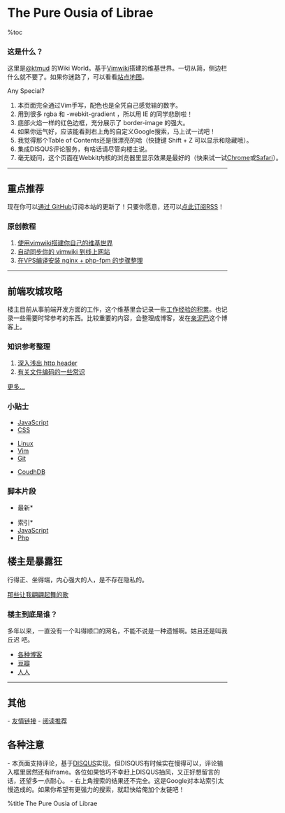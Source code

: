 = The Pure Ousia of Librae =
%toc
=== 这是什么？ ===
这里是[https://twitter.com/ktmud @ktmud] 的Wiki World。基于[[tips/vim/vimwiki-guide|Vimwiki]]搭建的维基世界。一切从简，侧边栏什么就不要了。如果你迷路了，可以看看[[SiteMap|站点地图]]。

<div id="whats-special" class="lesser" style="width: 45em">
<div class="hd">Any Special?</div>
<div class="cont">
# 本页面完全通过Vim手写，配色也是全凭自己感觉输的数字。
# 用到很多 rgba 和 -webkit-gradient ，所以用 IE 的同学悲剧啦！
# 底部火焰一样的红色边框，充分展示了 border-image 的强大。
# 如果你运气好，应该能看到右上角的自定义Google搜索，马上试一试吧！
# 我觉得那个Table of Contents还是很漂亮的哈（快捷键 Shift + Z 可以显示和隐藏哦）。
# 集成DISQUS评论服务，有啥话请尽管向楼主说。
# 毫无疑问，这个页面在Webkit内核的浏览器里显示效果是最好的（快来试一试[http://www.google.com/chrome/?hl=zh-CN Chrome]或[http://www.apple.com.cn/safari/ Safari]）。
</div>
</div>

<hr />
== 重点推荐 ==
现在你可以[http://github.com/ktmud/kwiki/commits/master/ 通过 GitHub ]订阅本站的更新了！只要你愿意，还可以[http://github.com/ktmud/kwiki/commits/master.atom 点此订阅RSS]！

=== 原创教程 ===
# [[tips/vim/vimwiki-guide|使用vimwiki搭建你自己的维基世界]]
# [[tips/vim/ways-to-sync-vimwiki|自动同步你的 vimwiki 到线上网站]]
# [[tips/Linux/vps-nginx-webserver|在VPS编译安装 nginx + php-fpm 的步骤整理]]

<hr />

== 前端攻城攻略 ==
楼主目前从事前端开发方面的工作，这个维基里会记录一些[[tips/index|工作经验的积累]]。也记录一些需要时常参考的东西。比较重要的内容，会整理成博客，发在[http://ktmud.com 亲泥巴]这个博客上。

=== 知识参考整理 ===
# [[ref/http-header|深入浅出 http header]]
# [[ref/encoding-issue|有关文件编码的一些常识]]

[[ref/index|更多...]]

=== 小贴士 ===

* [[tips/JavaScript|JavaScript]]
* [[tips/CSS|CSS]]

* [[tips/Linux|Linux]]
* [[tips/Vim|Vim]]
* [[tips/Git|Git]]

* [[tips/CouchDB|CoudhDB]]

=== 脚本片段 ===
*最新*

*索引*
* [[snippets/JavaScript|JavaScript]]
* [[snippets/Php|Php]]


== 楼主是暴露狂 ==
行得正、坐得端，内心强大的人，是不存在隐私的。

{{{id="news"
很好，这里以后就是我最主要的个人主页了。
}}}

[[songs|那些让我翩翩起舞的歌]]


=== 楼主到底是谁？ ===
多年以来，一直没有一个叫得顺口的网名，不能不说是一种遗憾啊。姑且还是叫我 丘迟 吧。

* [[Blogs|各种博客]]
* [http://www.douban.com/people/jyyjcc 豆瓣]
* [http://www.renren.com/hereyes 人人]

<hr>
== 其他 ==
- [[Links|友情链接]]
- [[ReadIt|阅读推荐]]

== 各种注意 ==
- 本页面支持评论，基于[http://diqus.com DISQUS]实现。但DISQUS有时候实在慢得可以，评论输入框里居然还有iframe。各位如果恰巧不幸赶上DISQUS抽风，又正好想留言的话，还望多一点耐心。
- 右上角搜索的结果还不完全。这是Google对本站索引太慢造成的。如果你希望有更强力的搜索，就赶快给俺加个友链吧！

%title The Pure Ousia of Librae
